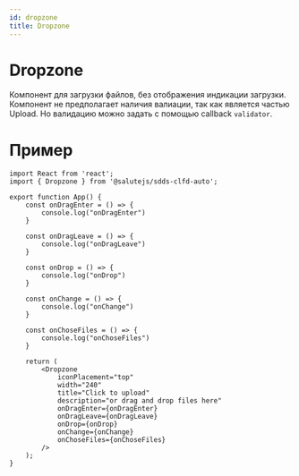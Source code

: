 ```yaml
---
id: dropzone
title: Dropzone
---
```



<Description name="Dropzone" />
<PropsTable name="Dropzone"  exclude={['css']} />

# Dropzone
Компонент для загрузки файлов, без отображения индикации загрузки. 
Компонент не предполагает наличия валиации, так как является частью Upload. 
Но валидацию можно задать с помощью callback `validator`.

# Пример

```tsx live
import React from 'react';
import { Dropzone } from '@salutejs/sdds-clfd-auto';

export function App() {
    const onDragEnter = () => {
        console.log("onDragEnter")
    }

    const onDragLeave = () => {
        console.log("onDragLeave")
    }

    const onDrop = () => {
        console.log("onDrop")
    }

    const onChange = () => {
        console.log("onChange")
    }

    const onChoseFiles = () => {
        console.log("onChoseFiles")
    }

    return (
        <Dropzone
            iconPlacement="top"
            width="240"
            title="Click to upload"
            description="or drag and drop files here"
            onDragEnter={onDragEnter}
            onDragLeave={onDragLeave}
            onDrop={onDrop}
            onChange={onChange}
            onChoseFiles={onChoseFiles}
        />
    );
}
```
